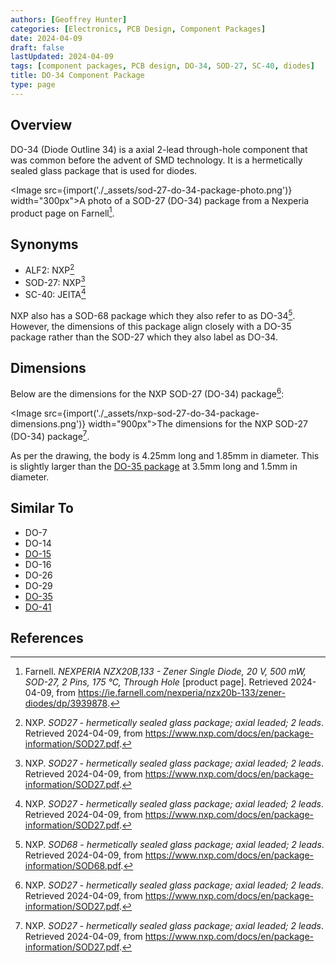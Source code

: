 ```yaml
---
authors: [Geoffrey Hunter]
categories: [Electronics, PCB Design, Component Packages]
date: 2024-04-09
draft: false
lastUpdated: 2024-04-09
tags: [component packages, PCB design, DO-34, SOD-27, SC-40, diodes]
title: DO-34 Component Package
type: page
---
```



## Overview

DO-34 (Diode Outline 34) is a axial 2-lead through-hole component that was common before the advent of SMD technology. It is a hermetically sealed glass package that is used for diodes.

<Image src={import('./_assets/sod-27-do-34-package-photo.png')} width="300px">A photo of a SOD-27 (DO-34) package from a Nexperia product page on Farnell[^farnell-nexperia-nzx20b133].</Image>

## Synonyms

* ALF2: NXP[^nxp-sod-27-package-info]
* SOD-27: NXP[^nxp-sod-27-package-info]
* SC-40: JEITA[^nxp-sod-27-package-info]

NXP also has a SOD-68 package which they also refer to as DO-34[^nxp-sod-68-package-info]. However, the dimensions of this package align closely with a DO-35 package rather than the SOD-27 which they also label as DO-34.

## Dimensions

Below are the dimensions for the NXP SOD-27 (DO-34) package[^nxp-sod-27-package-info]:

<Image src={import('./_assets/nxp-sod-27-do-34-package-dimensions.png')} width="900px">The dimensions for the NXP SOD-27 (DO-34) package[^nxp-sod-27-package-info].</Image>

As per the drawing, the body is 4.25mm long and 1.85mm in diameter. This is slightly larger than the [DO-35 package](/pcb-design/component-packages/do-35-component-package/) at 3.5mm long and 1.5mm in diameter.

## Similar To

* DO-7
* DO-14
* [DO-15](/pcb-design/component-packages/do-15-component-package/)
* DO-16
* DO-26
* DO-29
* [DO-35](/pcb-design/component-packages/do-35-component-package/)
* [DO-41](/pcb-design/component-packages/do-41-component-package/)

## References

[^nxp-sod-27-package-info]: NXP. _SOD27 - hermetically sealed glass package; axial leaded; 2 leads_. Retrieved 2024-04-09, from https://www.nxp.com/docs/en/package-information/SOD27.pdf.
[^nxp-sod-68-package-info]: NXP. _SOD68 - hermetically sealed glass package; axial leaded; 2 leads_. Retrieved 2024-04-09, from https://www.nxp.com/docs/en/package-information/SOD68.pdf.
[^farnell-nexperia-nzx20b133]: Farnell. _NEXPERIA NZX20B,133 - Zener Single Diode, 20 V, 500 mW, SOD-27, 2 Pins, 175 °C, Through Hole_ [product page]. Retrieved 2024-04-09, from https://ie.farnell.com/nexperia/nzx20b-133/zener-diodes/dp/3939878.